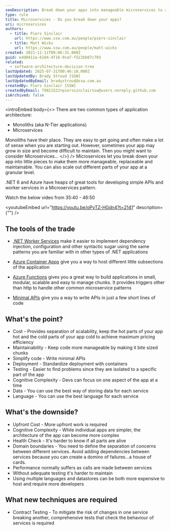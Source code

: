 ```yaml
---
seoDescription: Break down your apps into manageable microservices to achieve scalability, maintainability, and simplified code, while leveraging tools like .NET Worker Services, Azure Container Apps, and Minimal APIs.
type: rule
title: Microservices - Do you break down your apps?
uri: microservices
authors:
  - title: Piers Sinclair
    url: https://www.ssw.com.au/people/piers-sinclair
  - title: Matt Wicks
    url: https://www.ssw.com.au/people/matt-wicks
created: 2021-11-11T09:06:31.000Z
guid: e4d0411a-6184-4f16-9caf-f522bb07c703
related:
  - software-architecture-decision-tree
lastUpdated: 2025-07-31T00:46:18.000Z
lastUpdatedBy: Brady Stroud [SSW]
lastUpdatedByEmail: bradystroud@ssw.com.au
createdBy: Piers Sinclair [SSW]
createdByEmail: 79821522+pierssinclairssw@users.noreply.github.com
isArchived: false
---
```


<introEmbed
  body={<>
There are two common types of application architecture:

* Monoliths (aka N-Tier applications)
* Microservices

Monoliths have their place. They are easy to get going and often make a lot of sense when you are starting out. However, sometimes your app may grow in size and become difficult to maintain. Then you might want to consider Microservices...
  </>}
/>
Microservices let you break down your app into little pieces to make them more manageable, replaceable and maintainable. You can also scale out different parts of your app at a granular level.

.NET 6 and Azure have heaps of great tools for developing simple APIs and worker services in a Microservices pattern.

Watch the below video from 35:40 - 46:50

<youtubeEmbed url="https://youtu.be/oPyTZ-HGdn4?t=2141" description={""} />


## The tools of the trade

* [.NET Worker Services](https://docs.microsoft.com/en-us/dotnet/core/extensions/workers?WT.mc_id=AZ-MVP-33518) make it easier to implement dependency injection, configuration and other syntactic sugar using the same patterns you are familiar with in other types of .NET applications

* [Azure Container Apps](https://azure.microsoft.com/en-us/services/container-apps/#overview?WT.mc_id=AZ-MVP-33518) give you a way to host different little subsections of the application

* [Azure Functions](https://docs.microsoft.com/en-us/azure/azure-functions/?WT.mc_id=AZ-MVP-33518) gives you a great way to build applications in small, modular, scalable and easy to manage chunks. It provides triggers other than http to handle other common microservice patterns

* [Minimal APIs](https://devblogs.microsoft.com/dotnet/asp-net-core-updates-in-net-6-preview-4/#introducing-minimal-apis?WT.mc_id=AZ-MVP-33518) give you a way to write APIs in just a few short lines of code

## What's the point?

* Cost - Provides separation of scalability, keep the hot parts of your app hot and the cold parts of your app cold to achieve maximum pricing efficiency
* Maintainability - Keep code more manageable by making it bite sized chunks
* Simplify code - Write minimal APIs
* Deployment - Standardize deployment with containers
* Testing - Easier to find problems since they are isolated to a specific part of the app
* Cognitive Complexity - Devs can focus on one aspect of the app at a time
* Data - You can use the best way of storing data for each service
* Language - You can use the best language for each service

## What's the downside?

* Upfront Cost - More upfront work is required
* Cognitive Complexity - While individual apps are simpler, the architecture of the app can become more complex
* Health Check - It's harder to know if all parts are alive
* Domain boundaries - You need to define the separation of concerns between different services. Avoid adding dependencies between services because you can create a domino of failures...a house of cards.
* Performance normally suffers as calls are made between services
* Without adequate testing it's harder to maintain
* Using multiple languages and datastores can be both more expensive to host and require more developers

## What new techniques are required

* Contract Testing - To mitigate the risk of changes in one service breaking another, comprehensive tests that check the behaviour of services is required
